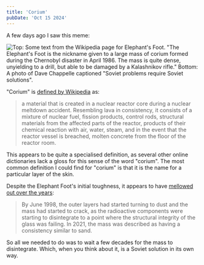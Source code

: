 ```yaml
---
title: 'Corium'
pubDate: 'Oct 15 2024'
---
```


A few days ago I saw this meme:

![Top: Some text from the Wikipedia page for Elephant's Foot. "The Elephant's Foot is the nickname given to a
large mass of corium formed during the Chernobyl disaster in April 1986. The mass is quite dense, unyielding to a
drill, but able to be damaged by a Kalashnikov rifle." Bottom: A photo of
Dave Chappelle captioned "Soviet problems require Soviet solutions".](/blog/corium.jpg)

"Corium" is [defined by Wikipedia](https://en.wikipedia.org/wiki/Corium_(nuclear_reactor)) as:

<blockquote cite="https://en.wikipedia.org/wiki/Corium_(nuclear_reactor)">
a material that is created in a nuclear reactor core during a nuclear meltdown accident. Resembling lava in
consistency, it consists of a mixture of nuclear fuel, fission products, control rods, structural materials from the
affected parts of the reactor, products of their chemical reaction with air, water, steam, and in the event that the
reactor vessel is breached, molten concrete from the floor of the reactor room.
</blockquote>

This appears to be quite a specialised definition, as several other online dictionaries lack a gloss for this sense of
the word "corium". The most common definition I could find for "corium" is that it is the name for a particular layer of the skin.

Despite the Elephant Foot's initial toughness, it appears to
have [mellowed out over the years](https://en.wikipedia.org/wiki/Elephant%27s_Foot_(Chernobyl)):

<blockquote cite="https://en.wikipedia.org/wiki/Elephant%27s_Foot_(Chernobyl)">
By June 1998, the outer layers had started turning to dust and the mass had started to crack, as the
radioactive components were starting to disintegrate to a point where the structural integrity of the
glass was failing. In 2021, the mass was described as having a consistency similar to sand.
</blockquote>

So all we needed to do was to wait a few decades for the mass to disintegrate. Which, when you think about it,
is a Soviet solution in its own way.